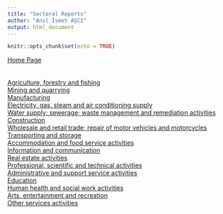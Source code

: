```yaml
---
title: "Sectoral Reports"
author: "Anıl İsmet AŞCI"
output: html_document
---
```


```r
knitr::opts_chunk$set(echo = TRUE)
```
<div><a href="https://aiasci.github.io/firms">Home Page </a> </div>
<br>
<br>
<div><a href="https://aiasci.github.io/firms/A.html" target="_blank">Agriculture, forestry and fishing </a> </div>
<div><a href="https://aiasci.github.io/firms/B.html" target="_blank">Mining and quarrying </a> </div>
<div><a href="https://aiasci.github.io/firms/C.html" target="_blank">Manufacturing </a> </div>
<div><a href="https://aiasci.github.io/firms/D.html" target="_blank">Electricity, gas, steam and air conditioning supply </a> </div>
<div><a href="https://aiasci.github.io/firms/E.html" target="_blank">Water supply; sewerage; waste management and remediation activities </a></div> 
<div><a href="https://aiasci.github.io/firms/F.html" target="_blank">Construction </a> </div>
<div><a href="https://aiasci.github.io/firms/G.html" target="_blank">Wholesale and retail trade; repair of motor vehicles and motorcycles </a> </div>
<div><a href="https://aiasci.github.io/firms/H.html" target="_blank">Transporting and storage </a> </div>
<div><a href="https://aiasci.github.io/firms/I.html" target="_blank">Accommodation and food service activities </a> </div>
<div><a href="https://aiasci.github.io/firms/J.html" target="_blank">Information and communication </a> </div>
<div><a href="https://aiasci.github.io/firms/L.html" target="_blank">Real estate activities </a> </div>
<div><a href="https://aiasci.github.io/firms/M.html" target="_blank">Professional, scientific and technical activities </a> </div>
<div><a href="https://aiasci.github.io/firms/N.html" target="_blank">Administrative and support service activities </a> </div>
<div><a href="https://aiasci.github.io/firms/P.html" target="_blank">Education </a> </div>
<div><a href="https://aiasci.github.io/firms/Q.html" target="_blank">Human health and social work activities </a> </div>
<div><a href="https://aiasci.github.io/firms/R.html" target="_blank">Arts, entertainment and recreation </a></div>
<div><a href="https://aiasci.github.io/firms/S.html" target="_blank">Other services activities </a>    </div>